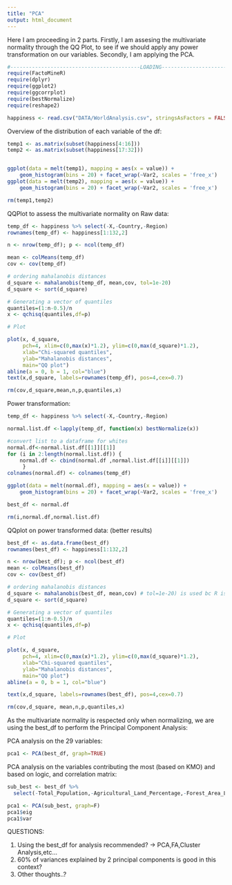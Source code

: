 ```yaml
---
title: "PCA"
output: html_document
---
```


Here I am proceeding in 2 parts. Firstly, I am assesing the multivariate normality through the QQ Plot, to see if we should apply any power transformation on our variables. Secondly, I am applying the PCA. 

```r
#------------------------------------------LOADING-------------------------------------------------
require(FactoMineR)
require(dplyr)
require(ggplot2)
require(ggcorrplot)
require(bestNormalize)
require(reshape2)

happiness <- read.csv("DATA/WorldAnalysis.csv", stringsAsFactors = FALSE)
```

Overview of the distribution of each variable of the df:

```r



temp1 <- as.matrix(subset(happiness[4:16]))
temp2 <- as.matrix(subset(happiness[17:32]))


ggplot(data = melt(temp1), mapping = aes(x = value)) + 
    geom_histogram(bins = 20) + facet_wrap(~Var2, scales = 'free_x')
ggplot(data = melt(temp2), mapping = aes(x = value)) + 
    geom_histogram(bins = 20) + facet_wrap(~Var2, scales = 'free_x')

rm(temp1,temp2)


```

QQPlot to assess the multivariate normality on Raw data:

```r

temp_df <- happiness %>% select(-X,-Country,-Region)
rownames(temp_df) <- happiness[1:132,2]

n <- nrow(temp_df); p <- ncol(temp_df)

mean <- colMeans(temp_df)
cov <- cov(temp_df)

# ordering mahalanobis distances
d_square <- mahalanobis(temp_df, mean,cov, tol=1e-20)
d_square <- sort(d_square)

# Generating a vector of quantiles
quantiles=(1:n-0.5)/n
x <- qchisq(quantiles,df=p)

# Plot

plot(x, d_square,
     pch=4, xlim=c(0,max(x)*1.2), ylim=c(0,max(d_square)*1.2),
     xlab="Chi-squared quantiles",
     ylab="Mahalanobis distances",
     main="QQ plot")
abline(a = 0, b = 1, col="blue")
text(x,d_square, labels=rownames(temp_df), pos=4,cex=0.7)

rm(cov,d_square,mean,n,p,quantiles,x)
```

Power transformation:

```r

temp_df <- happiness %>% select(-X,-Country,-Region)

normal.list.df <-lapply(temp_df, function(x) bestNormalize(x)) 

#convert list to a dataframe for whites
normal.df<-normal.list.df[[1]][[1]]
for (i in 2:length(normal.list.df)) {
    normal.df <- cbind(normal.df ,normal.list.df[[i]][[1]])
     }
colnames(normal.df) <- colnames(temp_df)

ggplot(data = melt(normal.df), mapping = aes(x = value)) + 
    geom_histogram(bins = 20) + facet_wrap(~Var2, scales = 'free_x')

best_df <- normal.df

rm(i,normal.df,normal.list.df)

```

QQplot on power transformed data: (better results)

```r

best_df <- as.data.frame(best_df)
rownames(best_df) <- happiness[1:132,2]

n <- nrow(best_df); p <- ncol(best_df)
mean <- colMeans(best_df)
cov <- cov(best_df)

# ordering mahalanobis distances
d_square <- mahalanobis(best_df, mean,cov) # tol=1e-20) is used bc R is detecting singular 
d_square <- sort(d_square)

# Generating a vector of quantiles
quantiles=(1:n-0.5)/n
x <- qchisq(quantiles,df=p)

# Plot

plot(x, d_square,
     pch=4, xlim=c(0,max(x)*1.2), ylim=c(0,max(d_square)*1.2),
     xlab="Chi-squared quantiles",
     ylab="Mahalanobis distances",
     main="QQ plot")
abline(a = 0, b = 1, col="blue")

text(x,d_square, labels=rownames(best_df), pos=4,cex=0.7)

rm(cov,d_square, mean,n,p,quantiles,x)
```

As the multivariate normality is respected only when normalizing, 
we are using the best_df to perform the Principal Component Analysis:

PCA analysis on the 29 variables:

```r

pca1 <- PCA(best_df, graph=TRUE)

```

PCA analysis on the variables contributing the most (based on KMO) and based on logic, and correlation matrix:

```r

sub_best <- best_df %>% 
  select(-Total_Population,-Agricultural_Land_Percentage,-Forest_Area_Land_Percentage,  -Suicide_Index,-Alcohol_Consumption_Index,-Generosity,Air_Pollution,-Cellular_Subscriber_Index)

pca1 <- PCA(sub_best, graph=F)
pca1$eig
pca1$var
```

QUESTIONS:

1) Using the best_df for analysis recommended? -> PCA,FA,Cluster Analysis,etc... 
2) 60% of variances explained by 2 principal components is good in this context?
3) Other thoughts..?


